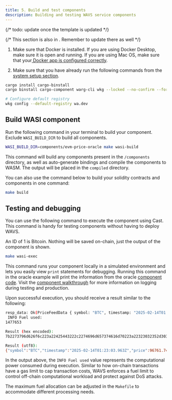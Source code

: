 ```yaml
---
title: 5. Build and test components
description: Building and testing WAVS service components
---
```

<!--docsignore
docsignore-->

<Callout title="Before proceeding" type="warn">
{/* todo: update once the template is updated */}

{/* This section is also in [](./2-setup.mdx). Remember to update there as well */}

1. Make sure that Docker is installed. If you are using Docker Desktop, make sure it is open and running. If you are using Mac OS, make sure that your[ Docker app is configured correctly](./2-setup#docker).

2. Make sure that you have already run the following commands from the [system setup section](./2-setup#cargo-components).

```bash docci-ignore
cargo install cargo-binstall
cargo binstall cargo-component warg-cli wkg --locked --no-confirm --force

# Configure default registry
wkg config --default-registry wa.dev
```


</Callout>

## Build WASI component

Run the following command in your terminal to build your component. Exclude `WASI_BUILD_DIR` to build all components.

```bash docci-if-file-not-exists="./compiled/evm_price_oracle.wasm"
WASI_BUILD_DIR=components/evm-price-oracle make wasi-build
```

This command will build any components present in the `/components` directory, as well as auto-generate bindings and compile the components to WASM. The output will be placed in the `compiled` directory.

<Callout title="Build command" type="info">
You can also use the command below to build your solidity contracts and components in one command:


```bash docci-if-file-not-exists="./compiled/evm_price_oracle.wasm"
make build
```

</Callout>

## Testing and debugging

You can use the following command to execute the component using Cast. This command is handy for testing components without having to deploy WAVS.

An ID of 1 is Bitcoin. Nothing will be saved on-chain, just the output of the component is shown.


```bash
make wasi-exec
```

This command runs your component locally in a simulated environment and lets you easily view `print` statements for debugging. Running this command in the oracle example will print the information from the oracle [component code](./4-component#logging). Visit the [component walkthrough](./4-component#logging) for more information on logging during testing and production.


Upon successful execution, you should receive a result similar to the following:

```bash docci-ignore
resp_data: Ok(PriceFeedData { symbol: "BTC", timestamp: "2025-02-14T01:23:03.963Z", price: 96761.74120116462 })
 INFO Fuel used:
1477653

Result (hex encoded):
7b2273796d626f6c223a22425443222c2274696d657374616d70223a22323032352d30322d31345430313a32333a30332e3936335a222c227072696365223a39363736312e37343132303131363436327d

Result (utf8):
{"symbol":"BTC","timestamp":"2025-02-14T01:23:03.963Z","price":96761.74120116462}
```

<Callout title="Fuel" type="info">

In the output above, the `INFO Fuel used` value represents the computational power consumed during execution. Similar to how on-chain transactions have a gas limit to cap transaction costs, WAVS enforces a fuel limit to control off-chain computational workload and protect against DoS attacks.

The maximum fuel allocation can be adjusted in the `Makefile` to accommodate different processing needs.

</Callout>



